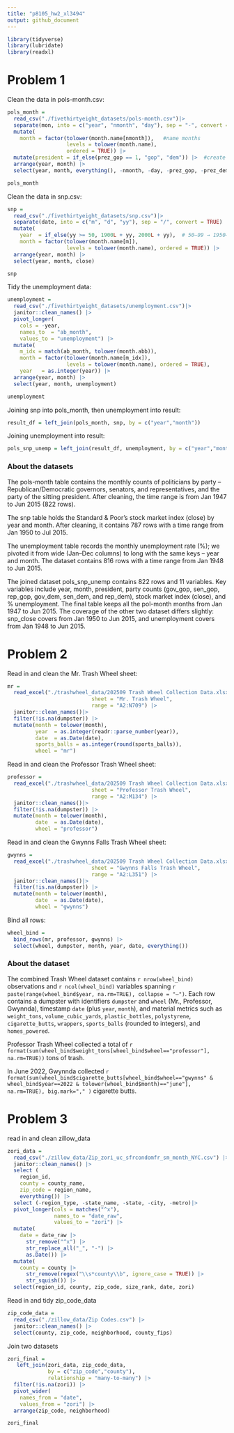 ```yaml
---
title: "p8105_hw2_xl3494"
output: github_document
---
```


```r
library(tidyverse)
library(lubridate)
library(readxl)
```

# Problem 1

Clean the data in pols-month.csv:

```r
pols_month =
  read_csv("./fivethirtyeight_datasets/pols-month.csv")|>
  separate(mon, into = c("year", "nmonth", "day"), sep = "-", convert = TRUE) |>
  mutate(
    month = factor(tolower(month.name[nmonth]),   #name months
                   levels = tolower(month.name),  
                   ordered = TRUE)) |>
  mutate(president = if_else(prez_gop == 1, "gop", "dem")) |>  #create var president
  arrange(year, month) |>
  select(year, month, everything(), -nmonth, -day, -prez_gop, -prez_dem)

pols_month 
```

Clean the data in snp.csv:

```r
snp =
  read_csv("./fivethirtyeight_datasets/snp.csv")|>
  separate(date, into = c("m", "d", "yy"), sep = "/", convert = TRUE) |>
  mutate(
    year  = if_else(yy >= 50, 1900L + yy, 2000L + yy),  # 50–99 → 1950–1999；00–49 → 2000–2049
    month = factor(tolower(month.name[m]),
                   levels = tolower(month.name), ordered = TRUE)) |>
  arrange(year, month) |>
  select(year, month, close)

snp
```

Tidy the unemployment data:

```r
unemployment =
  read_csv("./fivethirtyeight_datasets/unemployment.csv")|>
  janitor::clean_names() |>
  pivot_longer(
    cols = -year,
    names_to  = "ab_month",
    values_to = "unemployment") |>
  mutate(
    m_idx = match(ab_month, tolower(month.abb)),             
    month = factor(tolower(month.name[m_idx]),
                   levels = tolower(month.name), ordered = TRUE),
    year   = as.integer(year)) |>
  arrange(year, month) |>
  select(year, month, unemployment)

unemployment
```

Joining snp into pols_month, then unemployment into result:

```r
result_df = left_join(pols_month, snp, by = c("year","month"))
```

Joining unemployment into result:

```r
pols_snp_unemp = left_join(result_df, unemployment, by = c("year","month"))
```

### About the datasets
The pols-month table contains the monthly counts of politicians by party -- Republican/Democratic governors, senators, and representatives, and the party of the sitting president. After cleaning, the time range is from Jan 1947 to Jun 2015 (822 rows).

The snp table holds the Standard & Poor’s stock market index (close) by year and month. After cleaning, it contains 787 rows with a time range from Jan 1950 to Jul 2015.

The unemployment table records the monthly unemployment rate (%); we pivoted it from wide (Jan–Dec columns) to long with the same keys -- year and month. The dataset contains 816 rows with a time range from Jan 1948 to Jun 2015.

The joined dataset pols_snp_unemp contains 822 rows and 11 variables. Key variables include year, month, president, party counts (gov_gop, sen_gop, rep_gop, gov_dem, sen_dem, and rep_dem), stock market index (close), and % unemployment. The final table keeps all the pol-month months from Jan 1947 to Jun 2015. The coverage of the other two dataset differs slightly: snp_close covers from Jan 1950 to Jun 2015, and unemployment covers from Jan 1948 to Jun 2015.

# Problem 2

Read in and clean the Mr. Trash Wheel sheet:

```r
mr = 
  read_excel("./trashwheel_data/202509 Trash Wheel Collection Data.xlsx",
                           sheet = "Mr. Trash Wheel",
                           range = "A2:N709") |>
  janitor::clean_names()|>
  filter(!is.na(dumpster)) |>
  mutate(month = tolower(month),
         year  = as.integer(readr::parse_number(year)),
         date  = as.Date(date),
         sports_balls = as.integer(round(sports_balls)),
         wheel = "mr")
```

Read in and clean the Professor Trash Wheel sheet:

```r
professor = 
  read_excel("./trashwheel_data/202509 Trash Wheel Collection Data.xlsx",
                           sheet = "Professor Trash Wheel",
                           range = "A2:M134") |>
  janitor::clean_names()|>
  filter(!is.na(dumpster)) |>
  mutate(month = tolower(month),
         date  = as.Date(date),
         wheel = "professor")
```

Read in and clean the Gwynns Falls Trash Wheel sheet:

```r
gwynns = 
  read_excel("./trashwheel_data/202509 Trash Wheel Collection Data.xlsx",
                           sheet = "Gwynns Falls Trash Wheel",
                           range = "A2:L351") |>
  janitor::clean_names()|>
  filter(!is.na(dumpster)) |>
  mutate(month = tolower(month),
         date  = as.Date(date),
         wheel = "gwynns")
```

Bind all rows:

```r
wheel_bind = 
  bind_rows(mr, professor, gwynns) |>
  select(wheel, dumpster, month, year, date, everything())
```

### About the dataset
The combined Trash Wheel dataset contains `r nrow(wheel_bind)` observations and `r ncol(wheel_bind)` variables spanning `r paste(range(wheel_bind$year, na.rm=TRUE), collapse = "–")`. Each row contains a dumpster with identifiers `dumpster` and `wheel` (Mr., Professor, Gwynnda), timestamp `date` (plus `year`, `month`), and material metrics such as `weight_tons`, `volume_cubic_yards`, `plastic_bottles`, `polystyrene`, `cigarette_butts`, `wrappers`, `sports_balls` (rounded to integers), and `homes_powered`. 

Professor Trash Wheel collected a total of `r format(sum(wheel_bind$weight_tons[wheel_bind$wheel=="professor"], na.rm=TRUE))` tons of trash. 

In June 2022, Gwynnda collected `r format(sum(wheel_bind$cigarette_butts[wheel_bind$wheel=="gwynns" & wheel_bind$year==2022 & tolower(wheel_bind$month)=="june"], na.rm=TRUE), big.mark="," )` cigarette butts.

# Problem 3

read in and clean zillow_data

```r
zori_data = 
  read_csv("./zillow_data/Zip_zori_uc_sfrcondomfr_sm_month_NYC.csv") |>
  janitor::clean_names() |>
  select (
    region_id,
    county = county_name,
    zip_code = region_name,
    everything()) |>
  select (-region_type, -state_name, -state, -city, -metro)|>
  pivot_longer(cols = matches("^x"),
               names_to = "date_raw",
               values_to = "zori") |>
  mutate(
    date = date_raw |>
      str_remove("^x") |>
      str_replace_all("_", "-") |>
      as.Date()) |>
  mutate(
    county = county |>
      str_remove(regex("\\s*county\\b", ignore_case = TRUE)) |>
      str_squish()) |>
  select(region_id, county, zip_code, size_rank, date, zori)
```

Read in and tidy zip_code_data

```r
zip_code_data = 
  read_csv("./zillow_data/Zip Codes.csv") |>
  janitor::clean_names() |>
  select(county, zip_code, neighborhood, county_fips)
```

Join two datasets

```r
zori_final = 
   left_join(zori_data, zip_code_data,
             by = c("zip_code","county"), 
             relationship = "many-to-many") |>
  filter(!is.na(zori)) |>
  pivot_wider(
    names_from = "date",
    values_from = "zori") |>
  arrange(zip_code, neighborhood)

zori_final
```
















